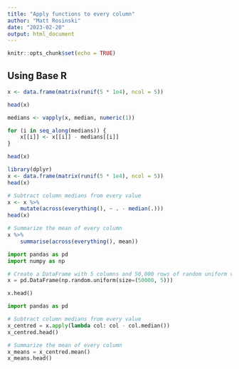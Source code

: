 ---
title: "Apply functions to every column"
author: "Matt Rosinski"
date: "2023-02-20"
output: html_document
---

```{r setup, include=FALSE}
knitr::opts_chunk$set(echo = TRUE)
```

## Using Base R
```{r}
x <- data.frame(matrix(runif(5 * 1e4), ncol = 5))

head(x)

medians <- vapply(x, median, numeric(1))

for (i in seq_along(medians)) {
    x[[i]] <- x[[i]] - medians[[i]]
}

head(x)
```


```{r}
library(dplyr)
x <- data.frame(matrix(runif(5 * 1e4), ncol = 5))
head(x)

# Subtract column medians from every value
x <- x %>%
    mutate(across(everything(), ~ . - median(.)))
head(x)

# Summarize the mean of every column
x %>% 
    summarise(across(everything(), mean))

```

```{python}
import pandas as pd
import numpy as np

# Create a DataFrame with 5 columns and 50,000 rows of random uniform values
x = pd.DataFrame(np.random.uniform(size=(50000, 5)))

x.head()

```

```{python}
import pandas as pd

# Subtract column medians from every value
x_centred = x.apply(lambda col: col - col.median())
x_centred.head()

# Summarize the mean of every column
x_means = x_centred.mean()
x_means.head()

```

